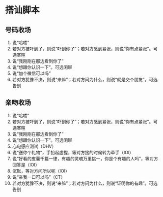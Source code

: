 # 搭讪脚本

## 号码收场

1. 说“哈喽”
2. 若对方被吓到了，则说“吓到你了”；若对方感到紧张，则说“你有点紧张”。可选寒暄
3. 说“我刚刚在那边看到你了”
4. 说“想跟你认识一下”。可选闲聊
5. 说“加个微信可以吗”
6. 若对方犹豫不决，则说“来嘛”；若对方问为什么，则说“就是交个朋友”。可选告别

## 亲吻收场

1. 说“哈喽”
2. 若对方被吓到了，则说“吓到你了”；若对方感到紧张，则说“你有点紧张”。可选寒暄
3. 说“我刚刚在那边看到你了”
4. 说“想跟你认识一下”。可选闲聊
5. 心电感应测试（DHV）
6. 说“送你个礼物”，手抬起虚握，等对方接的时候转为牵手（IOI）
7. 说“好看的皮囊千篇一律，有趣的灵魂万里挑一，你是个有趣的人吗”，等对方回答是（IOI）
8. 沉默，等对方问所以呢（IOI）
9. 说“亲我一口可以吗”（CT）
10. 若对方犹豫不决，则说“来嘛”；若对方问为什么，则说“证明你的有趣”。可选告别